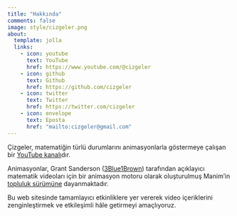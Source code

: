 ```yaml
---
title: "Hakkında"
comments: false
image: style/cizgeler.png
about:
  template: jolla
  links:
    - icon: youtube
      text: YouTube
      href: https://www.youtube.com/@cizgeler
    - icon: github
      text: Github
      href: https://github.com/cizgeler
    - icon: twitter
      text: Twitter
      href: https://twitter.com/cizgeler
    - icon: envelope
      text: Eposta
      href: "mailto:cizgeler@gmail.com"
---
```


Çizgeler, matematiğin türlü durumlarını animasyonlarla göstermeye çalışan bir [YouTube kanalı](https://www.youtube.com/@cizgeler)dır.

Animasyonlar, Grant Sanderson ([3Blue1Brown](https://www.3blue1brown.com/)) tarafından açıklayıcı matematik videoları için bir animasyon motoru olarak oluşturulmuş Manim'in [topluluk sürümüne](https://www.manim.community/) dayanmaktadır.

Bu web sitesinde tamamlayıcı etkinliklere yer vererek video içeriklerini zenginleştirmek ve etkileşimli hâle getirmeyi amaçlıyoruz.